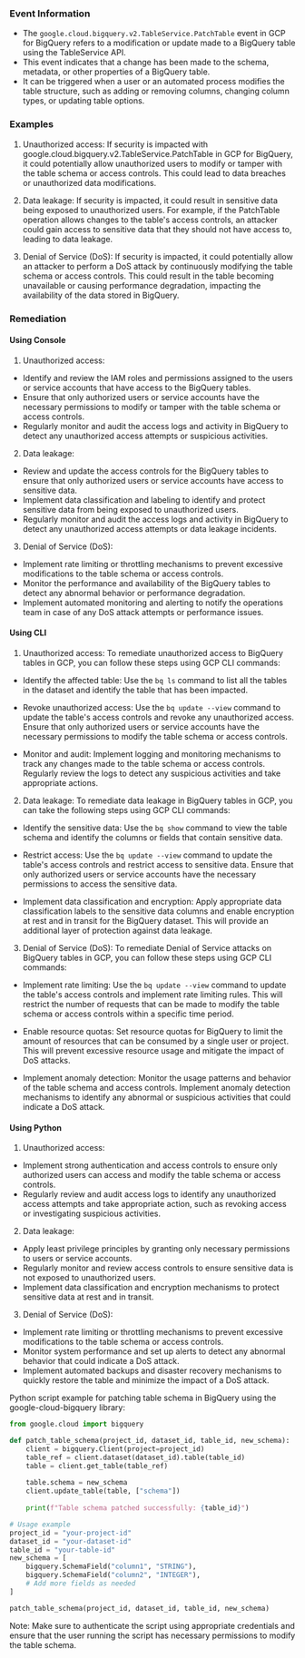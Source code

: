 
### Event Information

- The `google.cloud.bigquery.v2.TableService.PatchTable` event in GCP for BigQuery refers to a modification or update made to a BigQuery table using the TableService API.
- This event indicates that a change has been made to the schema, metadata, or other properties of a BigQuery table.
- It can be triggered when a user or an automated process modifies the table structure, such as adding or removing columns, changing column types, or updating table options.




### Examples

1. Unauthorized access: If security is impacted with google.cloud.bigquery.v2.TableService.PatchTable in GCP for BigQuery, it could potentially allow unauthorized users to modify or tamper with the table schema or access controls. This could lead to data breaches or unauthorized data modifications.

2. Data leakage: If security is impacted, it could result in sensitive data being exposed to unauthorized users. For example, if the PatchTable operation allows changes to the table's access controls, an attacker could gain access to sensitive data that they should not have access to, leading to data leakage.

3. Denial of Service (DoS): If security is impacted, it could potentially allow an attacker to perform a DoS attack by continuously modifying the table schema or access controls. This could result in the table becoming unavailable or causing performance degradation, impacting the availability of the data stored in BigQuery.

### Remediation

#### Using Console

1. Unauthorized access:
- Identify and review the IAM roles and permissions assigned to the users or service accounts that have access to the BigQuery tables.
- Ensure that only authorized users or service accounts have the necessary permissions to modify or tamper with the table schema or access controls.
- Regularly monitor and audit the access logs and activity in BigQuery to detect any unauthorized access attempts or suspicious activities.

2. Data leakage:
- Review and update the access controls for the BigQuery tables to ensure that only authorized users or service accounts have access to sensitive data.
- Implement data classification and labeling to identify and protect sensitive data from being exposed to unauthorized users.
- Regularly monitor and audit the access logs and activity in BigQuery to detect any unauthorized access attempts or data leakage incidents.

3. Denial of Service (DoS):
- Implement rate limiting or throttling mechanisms to prevent excessive modifications to the table schema or access controls.
- Monitor the performance and availability of the BigQuery tables to detect any abnormal behavior or performance degradation.
- Implement automated monitoring and alerting to notify the operations team in case of any DoS attack attempts or performance issues.

#### Using CLI

1. Unauthorized access: To remediate unauthorized access to BigQuery tables in GCP, you can follow these steps using GCP CLI commands:

- Identify the affected table: Use the `bq ls` command to list all the tables in the dataset and identify the table that has been impacted.

- Revoke unauthorized access: Use the `bq update --view` command to update the table's access controls and revoke any unauthorized access. Ensure that only authorized users or service accounts have the necessary permissions to modify the table schema or access controls.

- Monitor and audit: Implement logging and monitoring mechanisms to track any changes made to the table schema or access controls. Regularly review the logs to detect any suspicious activities and take appropriate actions.

2. Data leakage: To remediate data leakage in BigQuery tables in GCP, you can take the following steps using GCP CLI commands:

- Identify the sensitive data: Use the `bq show` command to view the table schema and identify the columns or fields that contain sensitive data.

- Restrict access: Use the `bq update --view` command to update the table's access controls and restrict access to sensitive data. Ensure that only authorized users or service accounts have the necessary permissions to access the sensitive data.

- Implement data classification and encryption: Apply appropriate data classification labels to the sensitive data columns and enable encryption at rest and in transit for the BigQuery dataset. This will provide an additional layer of protection against data leakage.

3. Denial of Service (DoS): To remediate Denial of Service attacks on BigQuery tables in GCP, you can follow these steps using GCP CLI commands:

- Implement rate limiting: Use the `bq update --view` command to update the table's access controls and implement rate limiting rules. This will restrict the number of requests that can be made to modify the table schema or access controls within a specific time period.

- Enable resource quotas: Set resource quotas for BigQuery to limit the amount of resources that can be consumed by a single user or project. This will prevent excessive resource usage and mitigate the impact of DoS attacks.

- Implement anomaly detection: Monitor the usage patterns and behavior of the table schema and access controls. Implement anomaly detection mechanisms to identify any abnormal or suspicious activities that could indicate a DoS attack.

#### Using Python

1. Unauthorized access:
- Implement strong authentication and access controls to ensure only authorized users can access and modify the table schema or access controls.
- Regularly review and audit access logs to identify any unauthorized access attempts and take appropriate action, such as revoking access or investigating suspicious activities.

2. Data leakage:
- Apply least privilege principles by granting only necessary permissions to users or service accounts.
- Regularly monitor and review access controls to ensure sensitive data is not exposed to unauthorized users.
- Implement data classification and encryption mechanisms to protect sensitive data at rest and in transit.

3. Denial of Service (DoS):
- Implement rate limiting or throttling mechanisms to prevent excessive modifications to the table schema or access controls.
- Monitor system performance and set up alerts to detect any abnormal behavior that could indicate a DoS attack.
- Implement automated backups and disaster recovery mechanisms to quickly restore the table and minimize the impact of a DoS attack.

Python script example for patching table schema in BigQuery using the google-cloud-bigquery library:

```python
from google.cloud import bigquery

def patch_table_schema(project_id, dataset_id, table_id, new_schema):
    client = bigquery.Client(project=project_id)
    table_ref = client.dataset(dataset_id).table(table_id)
    table = client.get_table(table_ref)
    
    table.schema = new_schema
    client.update_table(table, ["schema"])
    
    print(f"Table schema patched successfully: {table_id}")

# Usage example
project_id = "your-project-id"
dataset_id = "your-dataset-id"
table_id = "your-table-id"
new_schema = [
    bigquery.SchemaField("column1", "STRING"),
    bigquery.SchemaField("column2", "INTEGER"),
    # Add more fields as needed
]

patch_table_schema(project_id, dataset_id, table_id, new_schema)
```

Note: Make sure to authenticate the script using appropriate credentials and ensure that the user running the script has necessary permissions to modify the table schema.

